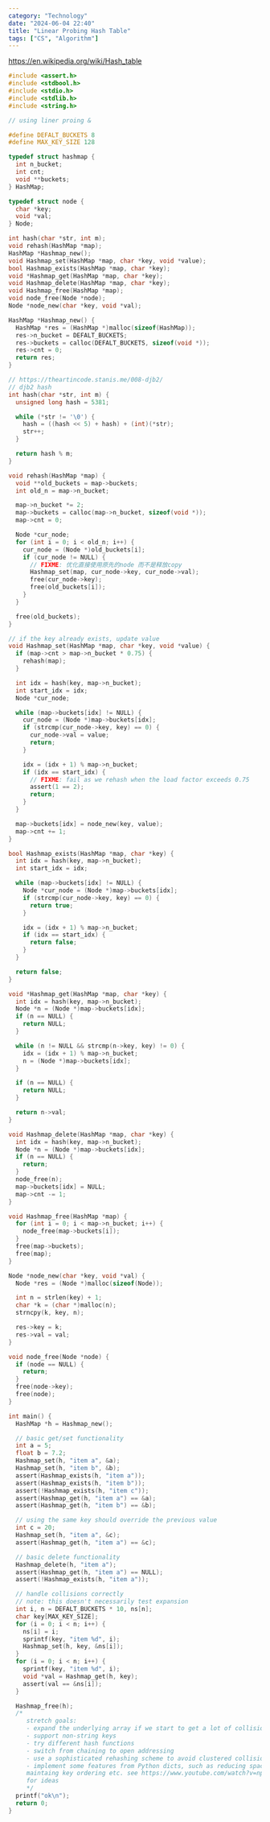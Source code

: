```yaml
---
category: "Technology"
date: "2024-06-04 22:40"
title: "Linear Probing Hash Table"
tags: ["CS", "Algorithm"]
---
```


https://en.wikipedia.org/wiki/Hash_table

```c
#include <assert.h>
#include <stdbool.h>
#include <stdio.h>
#include <stdlib.h>
#include <string.h>

// using liner proing &

#define DEFALT_BUCKETS 8
#define MAX_KEY_SIZE 128

typedef struct hashmap {
  int n_bucket;
  int cnt;
  void **buckets;
} HashMap;

typedef struct node {
  char *key;
  void *val;
} Node;

int hash(char *str, int m);
void rehash(HashMap *map);
HashMap *Hashmap_new();
void Hashmap_set(HashMap *map, char *key, void *value);
bool Hashmap_exists(HashMap *map, char *key);
void *Hashmap_get(HashMap *map, char *key);
void Hashmap_delete(HashMap *map, char *key);
void Hashmap_free(HashMap *map);
void node_free(Node *node);
Node *node_new(char *key, void *val);

HashMap *Hashmap_new() {
  HashMap *res = (HashMap *)malloc(sizeof(HashMap));
  res->n_bucket = DEFALT_BUCKETS;
  res->buckets = calloc(DEFALT_BUCKETS, sizeof(void *));
  res->cnt = 0;
  return res;
}

// https://theartincode.stanis.me/008-djb2/
// djb2 hash
int hash(char *str, int m) {
  unsigned long hash = 5381;

  while (*str != '\0') {
    hash = ((hash << 5) + hash) + (int)(*str);
    str++;
  }

  return hash % m;
}

void rehash(HashMap *map) {
  void **old_buckets = map->buckets;
  int old_n = map->n_bucket;

  map->n_bucket *= 2;
  map->buckets = calloc(map->n_bucket, sizeof(void *));
  map->cnt = 0;

  Node *cur_node;
  for (int i = 0; i < old_n; i++) {
    cur_node = (Node *)old_buckets[i];
    if (cur_node != NULL) {
      // FIXME: 优化直接使用原先的node 而不是释放copy
      Hashmap_set(map, cur_node->key, cur_node->val);
      free(cur_node->key);
      free(old_buckets[i]);
    }
  }

  free(old_buckets);
}

// if the key already exists, update value
void Hashmap_set(HashMap *map, char *key, void *value) {
  if (map->cnt > map->n_bucket * 0.75) {
    rehash(map);
  }

  int idx = hash(key, map->n_bucket);
  int start_idx = idx;
  Node *cur_node;

  while (map->buckets[idx] != NULL) {
    cur_node = (Node *)map->buckets[idx];
    if (strcmp(cur_node->key, key) == 0) {
      cur_node->val = value;
      return;
    }

    idx = (idx + 1) % map->n_bucket;
    if (idx == start_idx) {
      // FIXME: fail as we rehash when the load factor exceeds 0.75
      assert(1 == 2);
      return;
    }
  }

  map->buckets[idx] = node_new(key, value);
  map->cnt += 1;
}

bool Hashmap_exists(HashMap *map, char *key) {
  int idx = hash(key, map->n_bucket);
  int start_idx = idx;

  while (map->buckets[idx] != NULL) {
    Node *cur_node = (Node *)map->buckets[idx];
    if (strcmp(cur_node->key, key) == 0) {
      return true;
    }

    idx = (idx + 1) % map->n_bucket;
    if (idx == start_idx) {
      return false;
    }
  }

  return false;
}

void *Hashmap_get(HashMap *map, char *key) {
  int idx = hash(key, map->n_bucket);
  Node *n = (Node *)map->buckets[idx];
  if (n == NULL) {
    return NULL;
  }

  while (n != NULL && strcmp(n->key, key) != 0) {
    idx = (idx + 1) % map->n_bucket;
    n = (Node *)map->buckets[idx];
  }

  if (n == NULL) {
    return NULL;
  }

  return n->val;
}

void Hashmap_delete(HashMap *map, char *key) {
  int idx = hash(key, map->n_bucket);
  Node *n = (Node *)map->buckets[idx];
  if (n == NULL) {
    return;
  }
  node_free(n);
  map->buckets[idx] = NULL;
  map->cnt -= 1;
}

void Hashmap_free(HashMap *map) {
  for (int i = 0; i < map->n_bucket; i++) {
    node_free(map->buckets[i]);
  }
  free(map->buckets);
  free(map);
}

Node *node_new(char *key, void *val) {
  Node *res = (Node *)malloc(sizeof(Node));

  int n = strlen(key) + 1;
  char *k = (char *)malloc(n);
  strncpy(k, key, n);

  res->key = k;
  res->val = val;
}

void node_free(Node *node) {
  if (node == NULL) {
    return;
  }
  free(node->key);
  free(node);
}

int main() {
  HashMap *h = Hashmap_new();

  // basic get/set functionality
  int a = 5;
  float b = 7.2;
  Hashmap_set(h, "item a", &a);
  Hashmap_set(h, "item b", &b);
  assert(Hashmap_exists(h, "item a"));
  assert(Hashmap_exists(h, "item b"));
  assert(!Hashmap_exists(h, "item c"));
  assert(Hashmap_get(h, "item a") == &a);
  assert(Hashmap_get(h, "item b") == &b);

  // using the same key should override the previous value
  int c = 20;
  Hashmap_set(h, "item a", &c);
  assert(Hashmap_get(h, "item a") == &c);

  // basic delete functionality
  Hashmap_delete(h, "item a");
  assert(Hashmap_get(h, "item a") == NULL);
  assert(!Hashmap_exists(h, "item a"));

  // handle collisions correctly
  // note: this doesn't necessarily test expansion
  int i, n = DEFALT_BUCKETS * 10, ns[n];
  char key[MAX_KEY_SIZE];
  for (i = 0; i < n; i++) {
    ns[i] = i;
    sprintf(key, "item %d", i);
    Hashmap_set(h, key, &ns[i]);
  }
  for (i = 0; i < n; i++) {
    sprintf(key, "item %d", i);
    void *val = Hashmap_get(h, key);
    assert(val == &ns[i]);
  }

  Hashmap_free(h);
  /*
     stretch goals:
     - expand the underlying array if we start to get a lot of collisions
     - support non-string keys
     - try different hash functions
     - switch from chaining to open addressing
     - use a sophisticated rehashing scheme to avoid clustered collisions
     - implement some features from Python dicts, such as reducing space use,
     maintaing key ordering etc. see https://www.youtube.com/watch?v=npw4s1QTmPg
     for ideas
     */
  printf("ok\n");
  return 0;
}
```
